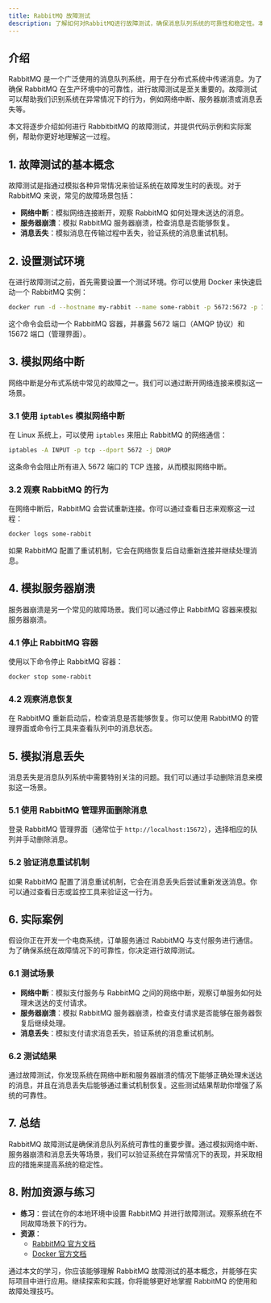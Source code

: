 ```yaml
---
title: RabbitMQ 故障测试
description: 了解如何对RabbitMQ进行故障测试，确保消息队列系统的可靠性和稳定性。本文适合初学者，包含代码示例和实际案例。
---
```


## 介绍

RabbitMQ 是一个广泛使用的消息队列系统，用于在分布式系统中传递消息。为了确保 RabbitMQ 在生产环境中的可靠性，进行故障测试是至关重要的。故障测试可以帮助我们识别系统在异常情况下的行为，例如网络中断、服务器崩溃或消息丢失等。

本文将逐步介绍如何进行 RabbitbitMQ 的故障测试，并提供代码示例和实际案例，帮助你更好地理解这一过程。

## 1. 故障测试的基本概念

故障测试是指通过模拟各种异常情况来验证系统在故障发生时的表现。对于 RabbitMQ 来说，常见的故障场景包括：

- **网络中断**：模拟网络连接断开，观察 RabbitMQ 如何处理未送达的消息。
- **服务器崩溃**：模拟 RabbitMQ 服务器崩溃，检查消息是否能够恢复。
- **消息丢失**：模拟消息在传输过程中丢失，验证系统的消息重试机制。

## 2. 设置测试环境

在进行故障测试之前，首先需要设置一个测试环境。你可以使用 Docker 来快速启动一个 RabbitMQ 实例：

```bash
docker run -d --hostname my-rabbit --name some-rabbit -p 5672:5672 -p 15672:15672 rabbitmq:3-management
```

这个命令会启动一个 RabbitMQ 容器，并暴露 5672 端口（AMQP 协议）和 15672 端口（管理界面）。

## 3. 模拟网络中断

网络中断是分布式系统中常见的故障之一。我们可以通过断开网络连接来模拟这一场景。

### 3.1 使用 `iptables` 模拟网络中断

在 Linux 系统上，可以使用 `iptables` 来阻止 RabbitMQ 的网络通信：

```bash
iptables -A INPUT -p tcp --dport 5672 -j DROP
```

这条命令会阻止所有进入 5672 端口的 TCP 连接，从而模拟网络中断。

### 3.2 观察 RabbitMQ 的行为

在网络中断后，RabbitMQ 会尝试重新连接。你可以通过查看日志来观察这一过程：

```bash
docker logs some-rabbit
```

如果 RabbitMQ 配置了重试机制，它会在网络恢复后自动重新连接并继续处理消息。

## 4. 模拟服务器崩溃

服务器崩溃是另一个常见的故障场景。我们可以通过停止 RabbitMQ 容器来模拟服务器崩溃。

### 4.1 停止 RabbitMQ 容器

使用以下命令停止 RabbitMQ 容器：

```bash
docker stop some-rabbit
```

### 4.2 观察消息恢复

在 RabbitMQ 重新启动后，检查消息是否能够恢复。你可以使用 RabbitMQ 的管理界面或命令行工具来查看队列中的消息状态。

## 5. 模拟消息丢失

消息丢失是消息队列系统中需要特别关注的问题。我们可以通过手动删除消息来模拟这一场景。

### 5.1 使用 RabbitMQ 管理界面删除消息

登录 RabbitMQ 管理界面（通常位于 `http://localhost:15672`），选择相应的队列并手动删除消息。

### 5.2 验证消息重试机制

如果 RabbitMQ 配置了消息重试机制，它会在消息丢失后尝试重新发送消息。你可以通过查看日志或监控工具来验证这一行为。

## 6. 实际案例

假设你正在开发一个电商系统，订单服务通过 RabbitMQ 与支付服务进行通信。为了确保系统在故障情况下的可靠性，你决定进行故障测试。

### 6.1 测试场景

- **网络中断**：模拟支付服务与 RabbitMQ 之间的网络中断，观察订单服务如何处理未送达的支付请求。
- **服务器崩溃**：模拟 RabbitMQ 服务器崩溃，检查支付请求是否能够在服务器恢复后继续处理。
- **消息丢失**：模拟支付请求消息丢失，验证系统的消息重试机制。

### 6.2 测试结果

通过故障测试，你发现系统在网络中断和服务器崩溃的情况下能够正确处理未送达的消息，并且在消息丢失后能够通过重试机制恢复。这些测试结果帮助你增强了系统的可靠性。

## 7. 总结

RabbitMQ 故障测试是确保消息队列系统可靠性的重要步骤。通过模拟网络中断、服务器崩溃和消息丢失等场景，我们可以验证系统在异常情况下的表现，并采取相应的措施来提高系统的稳定性。

## 8. 附加资源与练习

- **练习**：尝试在你的本地环境中设置 RabbitMQ 并进行故障测试。观察系统在不同故障场景下的行为。
- **资源**：
  - [RabbitMQ 官方文档](https://www.rabbitmq.com/documentation.html)
  - [Docker 官方文档](https://docs.docker.com/)

通过本文的学习，你应该能够理解 RabbitMQ 故障测试的基本概念，并能够在实际项目中进行应用。继续探索和实践，你将能够更好地掌握 RabbitMQ 的使用和故障处理技巧。